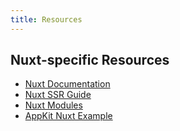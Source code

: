```yaml
---
title: Resources
---
```



<Resources />

## Nuxt-specific Resources

- [Nuxt Documentation](https://nuxt.com/docs)
- [Nuxt SSR Guide](https://nuxt.com/docs/guide/concepts/rendering)
- [Nuxt Modules](https://nuxt.com/modules)
- [AppKit Nuxt Example](https://github.com/reown-com/appkit/tree/main/examples/nuxt-wagmi-solana-bitcoin)
